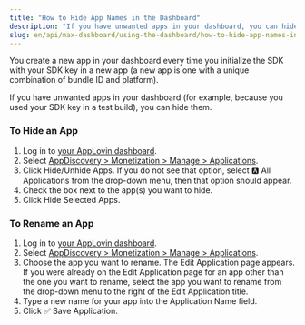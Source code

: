 ```yaml
---
title: "How to Hide App Names in the Dashboard"
description: "If you have unwanted apps in your dashboard, you can hide them."
slug: en/api/max-dashboard/using-the-dashboard/how-to-hide-app-names-in-the-dashboard
---
```


You create a new app in your dashboard every time you initialize the <Glossary>SDK</Glossary> with your <Abbr>SDK</Abbr> key in a new app (a new app is one with a unique combination of bundle <Abbr>ID</Abbr> and platform).

If you have unwanted apps in your dashboard (for example, because you used your <Abbr>SDK</Abbr> key in a test build), you can hide them.

### To Hide an App
1. Log in to [your AppLovin dashboard](https://dash.applovin.com/).
1. Select [<UILabel>AppDiscovery &gt; Monetization &gt; Manage &gt; Applications</UILabel>](https://dash.applovin.com/o/manage).
1. Click <UILabel>Hide/Unhide Apps</UILabel>.
   If you do not see that option, select <UILabel>🅰 All Applications</UILabel> from the drop-down menu, then that option should appear.
1. Check the box next to the app(s) you want to hide.
1. Click <UILabel>Hide Selected Apps</UILabel>.
  
### To Rename an App
1. Log in to [your AppLovin dashboard](https://dash.applovin.com/).
1. Select [<UILabel>AppDiscovery &gt; Monetization &gt; Manage &gt; Applications</UILabel>](https://dash.applovin.com/o/manage).
1. Choose the app you want to rename.
   The <UILabel>Edit Application</UILabel> page appears.
   <Callout type="tip">
   If you were already on the <UILabel>Edit Application</UILabel> page for an app other than the one you want to rename, select the app you want to rename from the drop-down menu to the right of the <UILabel>Edit Application</UILabel> title.
   </Callout>
1. Type a new name for your app into the <UILabel>Application Name</UILabel> field.
1. Click <UILabel>✅&nbsp;Save Application</UILabel>.
